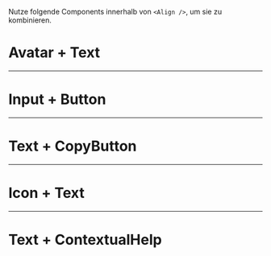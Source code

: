 Nutze folgende Components innerhalb von `<Align />`, um sie zu kombinieren.

# Avatar + Text

<LiveCodeEditor />

---

# Input + Button

<LiveCodeEditor example="input-button" editorCollapsed />

---

# Text + CopyButton

<LiveCodeEditor example="text-copy-button" editorCollapsed />

---

# Icon + Text

<LiveCodeEditor example="icon-text" editorCollapsed />

---

# Text + ContextualHelp

<LiveCodeEditor example="text-contextual-help" editorCollapsed />
